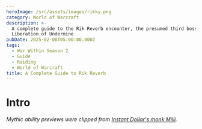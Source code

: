 ```yaml
---
heroImage: /src/assets/images/rikky.png
category: World of Warcraft
description: >-
  A complete guide to the Rik Reverb encounter, the presumed third boss of the
  Liberation of Undermine
pubDate: 2025-02-08T05:00:00.000Z
tags:
  - War Within Season 2
  - Guide
  - Raiding
  - World of Warcraft
title: A Complete Guide to Rik Reverb
---
```

# Intro
*Mythic ability previews were clipped from <a href="https://www.youtube.com/watch?v=qjJkEMHqfxs&t=10s">Instant Dollar's monk Milli</a>.*
<script src="https://wow.zamimg.com/widgets/power.js" async />

This is a two-phase encounter against a single boss, with lightly spread moderate-health adds spawning periodically.  The main gimmick of this encounter revolves around dealing with **Amplifiers** the boss drops over the course of the fight. You must manage their energy and avoid their mechanics in order to defeat the encounter.

The first phase is the majority of the encounter, with the second phase occurring when the boss reaches full energy, and lasting roughly 36 seconds. During this time, the boss is nearly immune (99% reduction) to damage.

When the boss enters phase two for the third time, he will not have this damage reduction, but will continue this phase until he dies or the raid dies.

# Full List of Abilities for Reference

*All links sourced from Wowhead through their generous API*

**Phase One**

* <a href="https://www.wowhead.com/ptr-2/spell=473748/amplification" class="wowhead">Amplification</a>
* <a href="https://www.wowhead.com/ptr-2/spell=1214829/feedback-nullifier" class="wowhead">Feedback Nullifier</a>
* <a href="https://www.wowhead.com/ptr-2/spell=1217120/lingering-voltage" class="wowhead">Lingering Voltage</a>
* <a href="https://www.wowhead.com/ptr-2/spell=468119/resonant-echoes" class="wowhead">Resonant Echoes</a>
* <a href="https://www.wowhead.com/ptr-2/spell=465795/noise-pollution" class="wowhead">Noise Pollution</a>
* <a href="https://www.wowhead.com/ptr-2/spell=466093/haywire" class="wowhead">Haywire</a>
* <a href="https://www.wowhead.com/ptr-2/spell=466866/echoing-chant" class="wowhead">Echoing Chant</a>
* <a href="https://www.wowhead.com/ptr-2/spell=1214598/entranced" class="wowhead">Entranced</a>
* <a href="https://www.wowhead.com/ptr-2/spell=467606/sound-cannon" class="wowhead">Sound Cannon</a>
* <a href="https://www.wowhead.com/ptr-2/spell=466961/faulty-zap" class="wowhead">Faulty Zap</a>
* <a href="https://www.wowhead.com/ptr-2/spell=467297/static-jolt" class="wowhead">Static Jolt</a>
* <a href="https://www.wowhead.com/ptr-2/spell=472306/sparkblast-ignition" class="wowhead">Sparkblast Ignition</a>
* <a href="https://www.wowhead.com/ptr-2/spell=472294/grand-finale" class="wowhead">Grand Finale</a>
* <a href="https://www.wowhead.com/ptr-2/spell=1214164/excitement" class="wowhead">Excitement</a>
* <a href="https://www.wowhead.com/ptr-2/spell=466128/resonance" class="wowhead">Resonance</a>
* <a href="https://www.wowhead.com/ptr-2/spell=464488/sonic-blast" class="wowhead">Sonic Blast</a>
* <a href="https://www.wowhead.com/ptr-2/spell=464518/tinnitus" class="wowhead">Tinnitus</a>

**Phase Two**

* <a href="https://www.wowhead.com/ptr-2/spell=466722/blowout" class="wowhead">Blowout</a>
* <a href="https://www.wowhead.com/ptr-2/spell=1213817/sound-cloud" class="wowhead">Sound Cloud</a>
* <a href="https://www.wowhead.com/ptr-2/spell=467991/blaring-drop" class="wowhead">Blaring Drop</a>
* <a href="https://www.wowhead.com/ptr-2/spell=473655/hype-fever" class="wowhead">Hype Fever!</a>

# Important Abilities

* **Amplification** - The boss will briefly rise in the air and them slam down, dealing high damage to anyone caught in the radius. The very first cast of each Phase One (including on pull) will drop only a single **Amplifier**. Every cast after that will drop two--one under the boss, and one baited by ranged.  **After each Phase Two, one **Amplifier** will be left over.** **Rik will rapidly charge any Amplifiers within 15 yards.**
* <img src="https://cdn.shawnzhome.com/shawnzhome/videos/LoU/converted-rikky/amplification.webp"/>
* **Lingering Voltage** - All amplifiers gain energy over time. If they reach full energy, they will start casting Haywire, dealing very high sonic damage to the entire raid. This can be stopped by clicking on an **Amplifier**, draining it of its energy and afflicting the player with a moderate DoT. **This however grants a stacking debuff to the draining player, increasing their damage taken from this DoT.** The energy of the **Amplifier** can be observed where a nameplate would typically be, on default UIs.
* <img src="https://cdn.shawnzhome.com/shawnzhome/videos/LoU/converted-rikky/lingeringvoltage.webp"/>
* **Sparkblast Ignition** - Rik will spawn around 4 bombs that will explode after 15 seconds. They have moderate health and will spawn loosely spread.
* <img src="https://cdn.shawnzhome.com/shawnzhome/videos/LoU/converted-rikky/sparkblastignition.webp"/>
* **Resonant Echoes** - **Amplifiers** will cast this, shooting out medium-sized discs in random directions. Touching this afflicts you with a high damage DoT for 6 seconds that can stack. 
* <img src="https://cdn.shawnzhome.com/shawnzhome/videos/LoU/converted-rikky/resonantechoes.webp"/>
* **Echoing Chant** - Rik will activate all **Amplifiers** simultaneously, causing them to all shoot out **Resonant Echoes**
* <img src="https://cdn.shawnzhome.com/shawnzhome/videos/LoU/converted-rikky/echoingchant.webp"/>
* **Sound Cannon** - Rik will focus on a target, tracking them with a beam. After several seconds, he will shoot the target, dealing damage to them and anyone else caught in the blast.
* <img src="https://cdn.shawnzhome.com/shawnzhome/videos/LoU/converted-rikky/soundcannon.webp"/>
* **Faulty Zap** - Rik will afflict several players with a DoT that light damage but makes them take 75% increased nature damage.
* <img src="https://cdn.shawnzhome.com/shawnzhome/videos/LoU/converted-rikky/faultyzap.webp"/>
**Phase Two**

* **Soundcloud** - Rik will encase himself in a protective shield, reducing all damage taken by 99%.  He will then begin to cast **Blaring Drop**, sending out a wave that deals lethal damage to anyone who touches it (besides tanks).  This functions quite similar to Ansurek's **Venom Nova/Frothing Gluttony**, and can be traversed over by similar classes (blinks, leaps, double jump etc).
* **Blowout** - The **Amplifiers** from Phase One will explode one-by-one, launching up anyone nearby.  This functions quite similarly to Ansurek's pops, however it triggers automatically when the **Blaring Drop** gets close enough. <img loading="lazy" src="https://s3.us-east-1.amazonaws.com/cdn.shawnzhome.com/shawnzhome/videos/LoU/converted-rikky/blaringdrop.webp"/>

# Strategy (Normal and Heroic)

**Phase One**

* It must be determined how you want to place the **Amplifiers** before the pull, and who will drain them.  You can yolo it, but this will make things significantly more chaotic. As of writing, there are two popular placements. One is just a straight column from where he begins down towards the entrance, with another column parallel to that (this can be observed in <a href="#raid-plans-useful-weakauras-and-macros">Raid Plans, Useful Weakauras, and Macros section.</a>) The other way, which is more popular on Mythic, is to create somewhat of a diamond shape that runs horizontal. I also recommend enabling **Amplifier Marking**, which exists in **BigWigs**, and I assume DBM has an equivalent feature.
* The best way to drain each Amplifier is to let it gain up to roughly 80 or so energy, and then drain it all at once. This ensures that each Amplifier only need be drained twice each phase, but does mean that those players will need extra attention and must also be far more careful in dodging mechanics, as they will be constantly taking damage from Lingering Voltage.  Note that, as of testing, it was not possible to cast while draining either, so you must dedicate that time towards draining. You can move freely however inside the radius of the drain, which is a light blue circle around the **Amplifier**.
* **Sound Cannon** targets should either remain still or move out of the group, whichever makes the most sense at the time.
* Players with **Faulty Zap** should just loosely spread so as not to splash damage to others, and should be careful when draining with this debuff as they will take far more damage.
* Tanks should swap at around 5 stacks, and should be careful with the boss's positioning. The boss charges any **Amplifiers** near him at an accelerated rate, and also cleaves damage and applies the tank debuff to any in front of him. The tank not currently tanking should thus stand behind the boss or off to the side with the other melee, and the tank currently tanking the boss should always make sure to pay attention to **Amplifiers** and drag the boss away if necessary.
* On Heroic and higher, the **Pyrotechnics** spawned by **Sparkblast Ignition** are the highest priority while they are alive and should be immediately burned down. Doing so always gives you a small haste and movement speed increase. Players may need to drain while these are up, so you may consider having some players hold damage for these overlaps.
* On Heroic and higher, if available, you may also choose to simply have a willing player swap to tank and drain every **Amplifier** by themselves, as it will not threaten their health at any point, concentrating all the healing from that mechanic onto them.

**Phase Two**

* This phase is rather simple, but punishing if you make a mistake. **Resonant Echoes** will continue to shoot out during this phase and must be dodged.  Besides this, there is very little outgoing damage and you cannot damage the boss, nor does he need to be tanked, so everyone should be focused on making it to each **Blowout**.
* The next Amplifier to Blowout is clearly marked with a blue circle, and everyone should use whatever movement abilities they have to make it there without getting Entranced.  Then, simply stand within the radius of the circle and you should be popped up as the **Blaring Drop** approaches. Do note that, as of writing, if you stood too far forward you could possibly touch the ring before the **Amplifier** popped you up, resulting in death to anyone not incredibly tanky. It is best to simply sit at the back of the circle, to be safe.
* Once this phase finishes, you may note that one **Amplifier** did not **Blowout**, and that one will remain active for the rest of the fight, slowly increasing how many things there are to dodge and overall raid damage.

# Mythic Changes

Mythic introduces some mechanical changes that do alter how you approach some parts of the fight, but nothing that largely affects overall positioning and the intent behind many of the solutions performed in Heroic.

* **Amplifiers** now spawn with a protective shield called **Feedback Nullifier** that prevents them from being drained. It also prevents them from being able to cast **Blowout** during Phase Two. <img loading="lazy" src="https://s3.us-east-1.amazonaws.com/cdn.shawnzhome.com/shawnzhome/videos/LoU/converted-rikky/feedbacknullfier.webp"/>
* **Sound Cannon** now splits damage to all targets in the line, and if any player reaches 75% HP while soaking it, they become **Entranced**.
* **Faulty Zap** now triggers a **Static Jolt** if two afflicted players collide (the circle of one player needs to overlap with another player's character model to qualify as a collision). This **Static Jolt** removes **Feedback Nullifier** from **Amps** and causes a raidwide explosion for moderate damage. <img loading="lazy" src="https://s3.us-east-1.amazonaws.com/cdn.shawnzhome.com/shawnzhome/videos/LoU/converted-rikky/staticjolt.webp"/>

# Mythic Strategy

* Reaching two stacks of **Resonant Echoes** (as in, getting hit by two or more **Echoes**) within 6 seconds will **Entrance** you, mind-controlling you and requiring you to be damaged to be broken out.
* Like **Heroic**, you should have a static set of assigned **Amplifier** drainers, or utilize a third tank to handle the mechanic.
* Causing a **Static Jolt** will immediately transfer those Faulty Zap debuffs to new players, so you are not simply rid of the mechanic once you've collided enough and must continue to watch out for it.
* Every single player that can should strive to soak the **Sound Cannon** to make it so that it deals as little damage as possible.
* You will of course want to make sure the raid is relatively healthy whenever you need to break an **Amplifier**, and ideally the raid leader should simply call out each time a break is needed.  However, as long as the players with **Faulty Zap** understand the mechanic, you can also do this without any communication.
* The players both doing the breaking and draining take significantly more damage on Mythic, so it is important to watch their health carefully.
* As you gain more **Amplifiers** throughout the fight, it becomes more and more necessary to quickly break their shields so that you do not fall behind.

# Notes on Healing

There is overall not that much healing required in this fight.  There is light rot present throughout, with occasional moderate healing required on the players draining the voltage, or players who are hit by stray **Resonant Echoes**.  If a **Grand Finale** goes off, it isn't entirely unrecoverable but it will require multiple healing CDs to survive, at least on Heroic. Mythic it is incredibly likely you will simply wipe.

There *should* be almost no healing required in the intermission and HoTs alone can keep everyone topped. However, in reality many players will be hit by **Resonant Echoes** and thus you should be ready to top players accordingly. You should take this time to let your mana regenerate as much as you can.  Mythic does change this, especially towards the end of the fight as more and more players are required to drain, as more **Static Jolts** are required and as positioning gets more hectic.  Tanks also take quite a bit of damage, depending on class, so you may need someone to watch them.

# Notes on Tanking

This is the first boss where you might need to look at your monitor as a tank.  You will want to swap on around 5 stacks--more if you can handle more, but I see no real reason to go beyond this.  Each stack increases your sonic damage taken by 100%, making you more and more vulnerable to the rest of the fight's ambient damage.  If an **Amplifier** ever goes **Haywire** while you have high stacks of this debuff, you will almost certainly die if you do not react accordingly.

Beyond that, you will want to make sure you have a clear plan for where you are taking the boss, and make sure to never abruptly turn it any direction. Move steadily and consistently, and above all make sure to drag the boss away from any Amplifiers in your path.

# Defensive Usage

Almost certainly, you will use defensives throughout Phase One.  There is practically no real need to save them for Phase Two, as there is so little damage going out throughout that part of the fight if you play well.  If you have an immunity, you may elect to save it in case you ever miss a **Blowout**, but otherwise, defensives should be used if you get tagged by **Resonant Echoes**, or if you have to drain an **Amplifier**.  At this time, you can easily get combo'd if you are not paying attention and it is better to be proactive and safe than die randomly.

# Movement Cooldowns

Movement cooldowns are quite effective in this fight, and all available ones should be scheduled and used.  Movement is particularly effective towards the latter half of Phase One, and for any particularly far movements required in Phase Two.  Gateways are useful especially in Phase Two, but also can be used for ranged for uptime in Phase One when baiting **Amplifiers**.  

# Damage Profile Best Suited for this Encounter

While this is a single target fight, any class that can do their single target build while also having a bit of cleave or target swapping is very useful.  Almost every class has some way of effectively cleaving these bombs now that they spawn closer together, but again, classes such as Spriest/Lock/Mage/Shaman/Boomkin can do this the most effectively while retaining a large portion of their single target damage.

# Raid plan, Useful Weakauras, and Macros

* Raid Plan for <a href="https://raidplan.io/plan/iqNWzgtfaYEgLyMH">Normal and Heroic</a>
* Raid Plan for Mythic (NYI).
* No fight specific Weakauras. Refer to Resources Page (Link/Article not yet implemented).
* No fight specific Macros. Refer to Resources Page (Link/Article not yet implemented).

**Table of Contents**

1. <a href="https://www.shawnzhome.com/post/a-complete-guide/">Vexie</a>
2. <a href="https://www.shawnzhome.com/post/a-complete-guide-to-the-cauldron-of-carnage/">Cauldron of Carnage</a>
4. <a href="https://www.shawnzhome.com/post/a-complete-guide-to-stix-bunkjunker/">Stix Bunkjunker</a>
5. <a href="https://www.shawnzhome.com/post/a-complete-guide-to-sprocketmonger-lockenstock/">Sprocketmonger Lockenstock</a>
6. <a href="https://www.shawnzhome.com/post/a-complete-guide-to-the-one-armed-bandit/">One-Armed Bandit</a>
7. <a href="https://www.shawnzhome.com/post/a-complete-guide-to-mugzee/">Mug'Zee</a>
8. <a href="https://www.shawnzhome.com/post/a-complete-guide-to-chrome-king-gallywix/">Chrome King Gallywix</a>